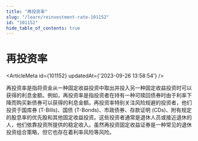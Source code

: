 ```yaml
---
title: "再投资率"
slug: "/learn/reinvestment-rate-101152"
id: "101152"
hide_table_of_contents: true
---
```



# 再投资率

<ArticleMeta id={101152} updatedAt={'2023-09-26 13:58:54'} />
<div className='border-solid border-b border-t-0 my-4 border-[var(--ifm-color-gray-300)]' />

再投资率是指将资金从一种固定收益投资中取出并投入另一种固定收益投资时可以获得的利息金额。例如，再投资率是指投资者在持有一种可赎回债券时由于利率下降而购买新债券可以获得的利息金额。再投资率特别关注风险规避的投资者，他们投资于国库券 (T-Bills)、国债 (T-Bonds)、市政债券、存款证明 (CDs)、附有规定的股息率的优先股和其他固定收益投资。这些投资者通常是退休人员或接近退休的人，他们依靠投资所提供的稳定收入。虽然再投资固定收益证券是一种常见的退休投资组合策略，但它也存在着利率风险等风险。
